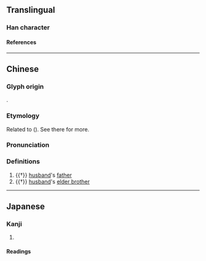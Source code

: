 {{character info/new}}
==Translingual==

===Han character===
{{Han char|rn=38|rad=女|as=04|sn=7|four=48432|canj=VCI|ids=⿰女公}}

====References====
{{Han ref|kx=0256.140|dkj=06080|dj=0520.120|hdz=21032.060|uh=5990}}

----

==Chinese==
{{zh-forms}}

===Glyph origin===
{{Han etym}}
{{Han compound|女|公|ls=psc|c1=s|c2=p|t1=woman}}.

===Etymology===
Related to {{och-l|公|tr=*C.qˁoŋ}} ({{zh-ref|Baxter and Sagart, 2017}}). See there for more.

===Pronunciation===
{{zh-pron
|m=zhōng
|c=zung1
|mc=y
|oc=y
|cat=n
}}

===Definitions===
{{zh-hanzi}}

# {{†}} [[husband]]'s [[father]]
# {{†}} [[husband]]'s [[elder brother]]

----

==Japanese==

===Kanji===
{{ja-kanji|grade=|rs=女04}}

# {{rfdef|ja|sort=女04}}

====Readings====
{{ja-readings
|goon=しゅ<しゆ
|kanon=しょう<しよう
}}
